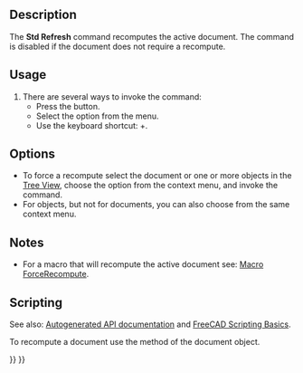 <languages/>
<translate>

<!--T:9-->
{{Docnav
|[[Std_DuplicateSelection|DuplicateSelection]]
|[[Std_BoxSelection|BoxSelection]]
|[[Std_Edit_Menu|Std Edit Menu]]
|IconL=Std_DuplicateSelection.svg
|IconR=Std_BoxSelection.svg
|IconC=Freecad.svg
}}

<!--T:2-->
{{GuiCommand
|Name=Std Refresh
|MenuLocation=Edit → Refresh
|Workbenches=All
|Shortcut={{KEY|Ctrl}}+{{KEY|R}}
}}

==Description== <!--T:3-->

<!--T:14-->
The '''Std Refresh''' command recomputes the active document. The command is disabled if the document does not require a recompute.

==Usage== <!--T:5-->

<!--T:7-->
# There are several ways to invoke the command:
#* Press the {{Button|[[Image:Std_Refresh.svg|16px]] [[Std_Refresh|Refresh]]}} button.
#* Select the {{MenuCommand|Edit → [[Image:Std_Refresh.svg|16px]] Refresh}} option from the menu.
#* Use the keyboard shortcut: {{KEY|Ctrl}}+{{KEY|R}}.

==Options== <!--T:15-->

<!--T:16-->
* To force a recompute select the document or one or more objects in the [[Tree_View|Tree View]], choose the {{MenuCommand|[[Image:Std_MarkToRecompute.svg|16px]] Mark to recompute}} option from the context menu, and invoke the command.
* For objects, but not for documents, you can also choose {{MenuCommand|Recompute object}} from the same context menu.

==Notes== <!--T:17-->

<!--T:18-->
* For a macro that will recompute the active document see: [[Macro_ForceRecompute|Macro ForceRecompute]].

==Scripting== <!--T:10-->

<!--T:11-->
See also: [https://freecad.github.io/SourceDoc/ Autogenerated API documentation] and [[FreeCAD_Scripting_Basics|FreeCAD Scripting Basics]].

<!--T:12-->
To recompute a document use the {{incode|recompute}} method of the document object.

</translate>
{{Code|code=
import FreeCAD

doc = FreeCAD.newDocument()
doc.recompute()
}}
<translate>


<!--T:13-->
{{Docnav
|[[Std_DuplicateSelection|DuplicateSelection]]
|[[Std_BoxSelection|BoxSelection]]
|[[Std_Edit_Menu|Std Edit Menu]]
|IconL=Std_DuplicateSelection.svg
|IconR=Std_BoxSelection.svg
|IconC=Freecad.svg
}}

</translate>
{{Std_Base_navi{{#translation:}}}}
{{Userdocnavi{{#translation:}}}}
